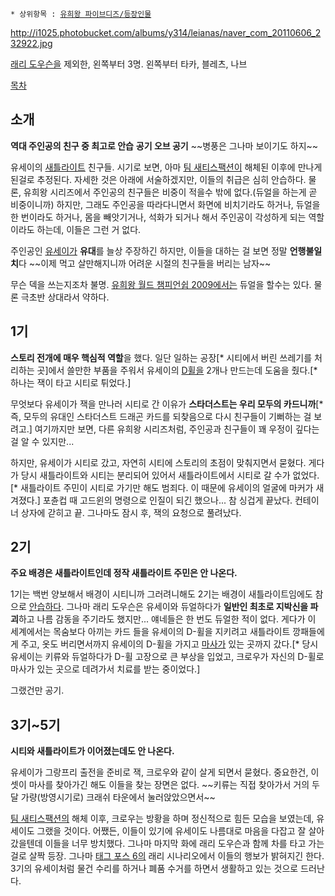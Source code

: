  * 상위항목 : [[유희왕 파이브디즈/등장인물]]

http://i1025.photobucket.com/albums/y314/leianas/naver_com_20110606_232922.jpg

[[래리 도우슨]]을 제외한, 왼쪽부터 3명.
왼쪽부터 타카, 블레츠, 나브

[[목차]]
== 소개 ==
'''역대 주인공의 친구 중 최고로 안습'''
'''공기 오브 공기''' ~~병풍은 그나마 보이기도 하지~~

유세이의 [[새틀라이트]] 친구들. 시기로 보면, 아마 [[팀 새티스팩션]]이 해체된 이후에 만나게 된걸로 추정된다. 자세한 것은 아래에 서술하겠지만, 이들의 취급은 심히 안습하다. 물론, 유희왕 시리즈에서 주인공의 친구들은 비중이 적을수 밖에 없다.(듀얼을 하는게 곧 비중이니까) 하지만, 그래도 주인공을 따라다니면서 화면에 비치기라도 하거나, 듀얼을 한 번이라도 하거나, 몸을 빼앗기거나, 석화가 되거나 해서 주인공이 각성하게 되는 역할이라도 하는데, 이들은 그런 거 없다.

주인공인 [[후도 유세이|유세이]]가 '''유대'''를 늘상 주장하긴 하지만, 이들을 대하는 걸 보면 정말 '''언행불일치'''다 ~~이제 먹고 살만해지니까 어려운 시절의 친구들을 버리는 남자~~

무슨 덱을 쓰는지조차 불명. [[유희왕 월드 챔피언쉽 2009]]에서는 듀얼을 할수는 있다. 물론 극초반 상대라서 약하다.

== 1기 ==
'''스토리 전개에 매우 핵심적 역할'''을 했다. 일단 일하는 공장[* 시티에서 버린 쓰레기를 처리하는 곳]에서 쓸만한 부품을 주워서 유세이의 [[D휠]]을 2개나 만드는데 도움을 줬다.[* 하나는 잭이 타고 시티로 튀었다.]

무엇보다 유세이가 잭을 만나러 시티로 간 이유가 '''스타더스트는 우리 모두의 카드니까'''[* 즉, 모두의 유대인 스타더스트 드래곤 카드를 되찾음으로 다시 친구들이 기뻐하는 걸 보려고.] 여기까지만 보면, 다른 유희왕 시리즈처럼, 주인공과 친구들이 꽤 우정이 깊다는 걸 알 수 있지만...

하지만, 유세이가 시티로 갔고, 자연히 시티에 스토리의 초점이 맞춰지면서 묻혔다. 게다가 당시 새틀라이트와 시티는 분리되어 있어서 새틀라이트에서 시티로 갈 수가 없었다.[* 새틀라이트 주민이 시티로 가기만 해도 범죄다. 이 때문에 유세이의 얼굴에 마커가 새겨졌다.] 포츈컵 때 고드윈의 명령으로 인질이 되긴 했으나... 참 싱겁게 끝났다. 컨테이너 상자에 갇히고 끝. 그나마도 잠시 후, 잭의 요청으로 풀려났다.

== 2기 ==
'''주요 배경은 새틀라이트인데 정작 새틀라이트 주민은 안 나온다.'''

1기는 백번 양보해서 배경이 시티니까 그러려니해도 2기는 배경이 새틀라이트임에도 참으로 [[안습]]하다. 그나마 래리 도우슨은 유세이와 듀얼하다가 '''일반인 최초로 지박신을 파괴'''하고 나름 감동을 주기라도 했지만... 얘네들은 한 번도 듀얼한 적이 없다. 게다가 이 세계에서는 목숨보다 아끼는 카드 들을 유세이의 D-휠을 지키려고 새틀라이트 깡패들에게 주고, 옷도 버리면서까지 유세이의 D-휠을 가지고 [[마사(유희왕)|마사]]가 있는 곳까지 갔다.[* 당시 유세이는 키류와 듀얼하다가 D-휠 고장으로 큰 부상을 입었고, 크로우가 자신의 D-휠로 마사가 있는 곳으로 데려가서 치료를 받는 중이었다.]

그랬건만 공기.

== 3기~5기 ==
'''시티와 새틀라이트가 이어졌는데도 안 나온다.'''

유세이가 그랑프리 출전을 준비로 잭, 크로우와 같이 살게 되면서 묻혔다. 중요한건, 이 셋이 마사를 찾아가긴 해도 이들을 찾는 장면은 없다. ~~키류는 직접 찾아가서 거의 두 달 가량(방영시기로) 크래쉬 타운에서 눌러앉았으면서~~

[[팀 새티스팩션]]의 해체 이후, 크로우는 방황을 하며 정신적으로 힘든 모습을 보였는데, 유세이도 그랬을 것이다. 어쨌든, 이들이 있기에 유세이도 나름대로 마음을 다잡고 잘 살아갔을텐데 이들을 너무 방치했다. 그나마 마지막 화에 래리 도우슨과 함께 차를 타고 가는 걸로 살짝 등장. 그나마 [[유희왕 태그 포스|태그 포스 6]]의 래리 시나리오에서 이들의 행보가 밝혀지긴 한다. 3기의 유세이처럼 물건 수리를 하거나 폐품 수거를 하면서 생활하고 있는 것으로 드러난다.

